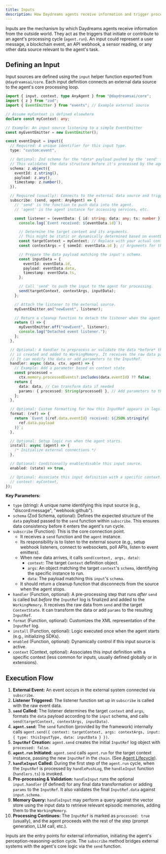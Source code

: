 ```yaml
---
title: Inputs
description: How Daydreams agents receive information and trigger processing.
---
```


Inputs are the mechanism by which Daydreams agents receive information from the
outside world. They act as the triggers that initiate or contribute to an
agent's processing cycle (`agent.run`). An input could represent a user message,
a blockchain event, an API webhook, a sensor reading, or any other data source
relevant to the agent's task.

## Defining an Input

Input sources are defined using the `input` helper function exported from
`@daydreamsai/core`. Each input definition connects an external data source to
the agent's core processing loop.

```typescript
import { input, context, type AnyAgent } from "@daydreamsai/core";
import { z } from "zod";
import { EventEmitter } from "events"; // Example external source

// Assume myContext is defined elsewhere
declare const myContext: any;

// Example: An input source listening to a simple EventEmitter
const myEventEmitter = new EventEmitter();

const eventInput = input({
  // Required: A unique identifier for this input type.
  type: "custom:event",

  // Optional: Zod schema for the *data* payload pushed by the 'send' function.
  // This validates the data structure before it's processed by the agent.
  schema: z.object({
    eventId: z.string(),
    payload: z.any(),
    timestamp: z.number(),
  }),

  // Required (usually): Connects to the external data source and triggers 'send'.
  subscribe: (send, agent: AnyAgent) => {
    // 'send' is the function to push data into the agent.
    // 'agent' is the agent instance for accessing services, etc.

    const listener = (eventData: { id: string; data: any; ts: number }) => {
      console.log(`Event received: ${eventData.id}`);

      // Determine the target context and its arguments.
      // This might be static or dynamically determined based on eventData.
      const targetContext = myContext; // Replace with your actual context
      const contextArgs = { someId: eventData.id }; // Arguments for the context schema

      // Prepare the data payload matching the input's schema.
      const inputData = {
        eventId: eventData.id,
        payload: eventData.data,
        timestamp: eventData.ts,
      };

      // Call 'send' to push the input to the agent for processing.
      send(targetContext, contextArgs, inputData);
    };

    // Attach the listener to the external source.
    myEventEmitter.on("newEvent", listener);

    // Return a cleanup function to detach the listener when the agent stops.
    return () => {
      myEventEmitter.off("newEvent", listener);
      console.log("Detached event listener.");
    };
  },

  // Optional: A handler to preprocess or validate the data *before* the InputRef log
  // is created and added to WorkingMemory. It receives the raw data passed to 'send'.
  // It can modify the data or add parameters to the InputRef.
  handler: async (data, ctx, agent) => {
    // Example: Add a parameter based on context state
    const processed =
      ctx.memory.processedEvents?.includes(data.eventId) ?? false;
    return {
      data: data, // Can transform data if needed
      params: { processed: String(processed) }, // Add parameters to the InputRef
    };
  },

  // Optional: Custom formatting for how this InputRef appears in logs.
  format: (ref) => {
    return `Event ${ref.data.eventId} received: ${JSON.stringify(
      ref.data.payload
    )}`;
  },

  // Optional: Setup logic run when the agent starts.
  install: async (agent) => {
    /* Initialize external connections */
  },

  // Optional: Conditionally enable/disable this input source.
  enabled: (state) => true,

  // Optional: Associate this input definition with a specific context.
  // context: myContext,
});
```

**Key Parameters:**

- `type` (string): A unique name identifying this input source (e.g.,
  "discord:message", "webhook:github").
- `schema` (Zod Schema, optional): Defines the expected structure of the `data`
  payload passed to the `send` function within `subscribe`. This ensures data
  consistency before it enters the agent's run cycle.
- `subscribe` (Function): This is the core connection point.
  - It receives a `send` function and the `agent` instance.
  - Its responsibility is to listen to the external source (e.g., setup webhook
    listeners, connect to websockets, poll APIs, listen to event emitters).
  - When new data arrives, it calls `send(context, args, data)`:
    - `context`: The target `Context` definition object.
    - `args`: An object matching the target `context`'s `schema`, identifying
      the specific instance to run.
    - `data`: The payload matching this `input`'s `schema`.
  - It should return a cleanup function that disconnects from the source when
    the agent stops.
- `handler` (Function, optional): A pre-processing step that runs _after_ `send`
  is called but _before_ the `InputRef` log is finalized and added to the
  `WorkingMemory`. It receives the raw data from `send` and the target
  `ContextState`. It can transform the data or add `params` to the resulting
  `InputRef`.
- `format` (Function, optional): Customizes the XML representation of the
  `InputRef` log.
- `install` (Function, optional): Logic executed once when the agent starts
  (e.g., initializing SDKs).
- `enabled` (Function, optional): Dynamically control if this input source is
  active.
- `context` (Context, optional): Associates this input definition with a
  specific context (less common for inputs, usually defined globally or in
  extensions).

## Execution Flow

1.  **External Event:** An event occurs in the external system connected via
    `subscribe`.
2.  **Listener Triggered:** The listener function set up in `subscribe` is
    called with the raw event data.
3.  **`send` Called:** The listener determines the target `context` and `args`,
    formats the `data` payload according to the `input` schema, and calls
    `send(targetContext, contextArgs, inputData)`.
4.  **`agent.send`:** The `send` function (provided by the framework) internally
    calls
    `agent.send({ context: targetContext, args: contextArgs, input: { type: thisInputType, data: inputData } })`.
5.  **`InputRef` Creation:** `agent.send` creates the initial `InputRef` log
    object with `processed: false`.
6.  **`agent.run` Initiated:** `agent.send` calls `agent.run` for the target
    context instance, passing the new `InputRef` in the `chain`. (See
    [Agent Lifecycle](./agent-lifecycle)).
7.  **`handleInput` Called:** During the first step of the `agent.run` cycle,
    when the `InputRef` is processed by `handlePushLog`, the `handleInput`
    function (`handlers.ts`) is invoked.
8.  **Pre-processing & Validation:** `handleInput` runs the optional
    `input.handler` (if defined) for any final data transformation or adding
    `params` to the `InputRef`. It also validates the final `InputRef.data`
    against `input.schema`.
9.  **Memory Query:** `handleInput` may perform a query against the vector store
    using the input data to retrieve relevant episodic memories, adding them to
    the `WorkingMemory`.
10. **Processing Continues:** The `InputRef` is marked as `processed: true`
    (usually), and the agent proceeds with the rest of the step (prompt
    generation, LLM call, etc.).

Inputs are the entry points for external information, initiating the agent's
perception-reasoning-action cycle. The `subscribe` method bridges external
systems with the agent's core logic via the `send` function.
